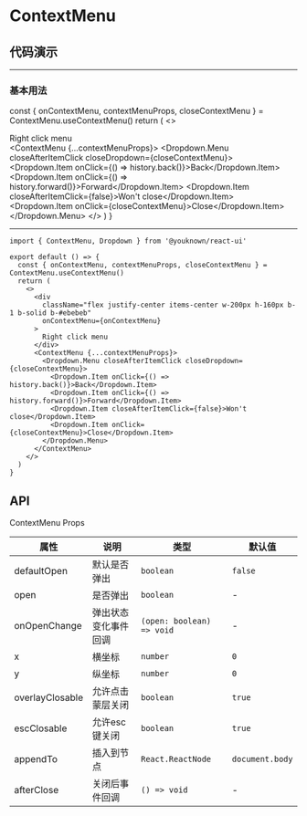 # ContextMenu

## 代码演示


---

### 基本用法

  const { onContextMenu, contextMenuProps, closeContextMenu } = ContextMenu.useContextMenu()
  return (
    <>
      <div
        className="flex justify-center items-center w-200px h-160px b-1 b-solid b-#ddd"
        onContextMenu={onContextMenu}
      >
        Right click menu
      </div>
      <ContextMenu {...contextMenuProps}>
        <Dropdown.Menu closeAfterItemClick closeDropdown={closeContextMenu}>
          <Dropdown.Item onClick={() => history.back()}>Back</Dropdown.Item>
          <Dropdown.Item onClick={() => history.forward()}>Forward</Dropdown.Item>
          <Dropdown.Item closeAfterItemClick={false}>Won't close</Dropdown.Item>
          <Dropdown.Item onClick={closeContextMenu}>Close</Dropdown.Item>
        </Dropdown.Menu>
      </ContextMenu>
    </>
  )
}

<BasicUsage />

---

```tsx
import { ContextMenu, Dropdown } from '@youknown/react-ui'

export default () => {
  const { onContextMenu, contextMenuProps, closeContextMenu } = ContextMenu.useContextMenu()
  return (
    <>
      <div
        className="flex justify-center items-center w-200px h-160px b-1 b-solid b-#ebebeb"
        onContextMenu={onContextMenu}
      >
        Right click menu
      </div>
      <ContextMenu {...contextMenuProps}>
        <Dropdown.Menu closeAfterItemClick closeDropdown={closeContextMenu}>
          <Dropdown.Item onClick={() => history.back()}>Back</Dropdown.Item>
          <Dropdown.Item onClick={() => history.forward()}>Forward</Dropdown.Item>
          <Dropdown.Item closeAfterItemClick={false}>Won't close</Dropdown.Item>
          <Dropdown.Item onClick={closeContextMenu}>Close</Dropdown.Item>
        </Dropdown.Menu>
      </ContextMenu>
    </>
  )
}
```

## API

ContextMenu Props

| 属性            | 说明                 | 类型                      | 默认值          |
| --------------- | -------------------- | ------------------------- | --------------- |
| defaultOpen     | 默认是否弹出         | `boolean`                 | `false`         |
| open            | 是否弹出             | `boolean`                 | -               |
| onOpenChange    | 弹出状态变化事件回调 | `(open: boolean) => void` | -               |
| x               | 横坐标               | `number`                  | `0`             |
| y               | 纵坐标               | `number`                  | `0`             |
| overlayClosable | 允许点击蒙层关闭     | `boolean`                 | `true`          |
| escClosable     | 允许esc键关闭        | `boolean`                 | `true`          |
| appendTo        | 插入到节点           | `React.ReactNode`         | `document.body` |
| afterClose      | 关闭后事件回调       | `() => void`              | -               |
